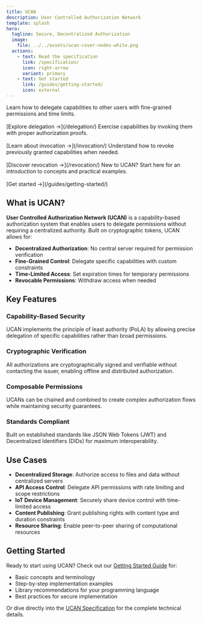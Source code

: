 ```yaml
---
title: UCAN
description: User Controlled Authorization Network
template: splash
hero:
  tagline: Secure, Decentralized Authorization
  image:
    file: ../../assets/ucan-cover-nodes-white.png
  actions:
    - text: Read the specification
      link: /specification/
      icon: right-arrow
      variant: primary
    - text: Get started
      link: /guides/getting-started/
      icon: external
---
```



<CardGrid stagger>
	<Card title="Delegation" icon="star">
		Learn how to delegate capabilities to other users with fine-grained permissions and time limits.
		<br /><br />
		[Explore delegation →](/delegation/)
	</Card>
	<Card title="Invocation" icon="rocket">
		Exercise capabilities by invoking them with proper authorization proofs.
		<br /><br />
		[Learn about invocation →](/invocation/)
	</Card>
	<Card title="Revocation" icon="setting">
		Understand how to revoke previously granted capabilities when needed.
		<br /><br />
		[Discover revocation →](/revocation/)
	</Card>
	<Card title="Getting Started" icon="open-book">
		New to UCAN? Start here for an introduction to concepts and practical examples.
		<br /><br />
		[Get started →](/guides/getting-started/)
	</Card>
</CardGrid>

## What is UCAN?

**User Controlled Authorization Network (UCAN)** is a capability-based authorization system that enables users to delegate permissions without requiring a centralized authority. Built on cryptographic tokens, UCAN allows for:

- **Decentralized Authorization**: No central server required for permission verification
- **Fine-Grained Control**: Delegate specific capabilities with custom constraints  
- **Time-Limited Access**: Set expiration times for temporary permissions
- **Revocable Permissions**: Withdraw access when needed

## Key Features

### Capability-Based Security
UCAN implements the principle of least authority (PoLA) by allowing precise delegation of specific capabilities rather than broad permissions.

### Cryptographic Verification  
All authorizations are cryptographically signed and verifiable without contacting the issuer, enabling offline and distributed authorization.

### Composable Permissions
UCANs can be chained and combined to create complex authorization flows while maintaining security guarantees.

### Standards Compliant
Built on established standards like JSON Web Tokens (JWT) and Decentralized Identifiers (DIDs) for maximum interoperability.

## Use Cases

- **Decentralized Storage**: Authorize access to files and data without centralized servers
- **API Access Control**: Delegate API permissions with rate limiting and scope restrictions  
- **IoT Device Management**: Securely share device control with time-limited access
- **Content Publishing**: Grant publishing rights with content type and duration constraints
- **Resource Sharing**: Enable peer-to-peer sharing of computational resources

## Getting Started

Ready to start using UCAN? Check out our [Getting Started Guide](/guides/getting-started/) for:

- Basic concepts and terminology
- Step-by-step implementation examples
- Library recommendations for your programming language
- Best practices for secure implementation

Or dive directly into the [UCAN Specification](/specification/) for the complete technical details.
